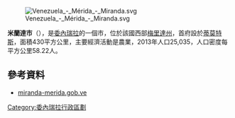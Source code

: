 [[Image:Venezuela_-_Mérida_-_Miranda.svg|right]]

'''米蘭達市'''（{{lang-es|Municipio Miranda}}），是[[委內瑞拉|委內瑞拉]]的一個市，位於該國西部[[梅里達州|梅里達州]]，首府設於[[蒂莫特斯|蒂莫特斯]]，面積430平方公里，主要經濟活動是農業，2013年人口25,035，人口密度每平方公里58.22人。

==參考資料==
*[http://miranda-merida.gob.ve/ miranda-merida.gob.ve]{{dead link|date=2018年1月 |bot=InternetArchiveBot |fix-attempted=yes }} {{es icon}}

{{Venezuela-geo-stub}}
[[Category:委內瑞拉行政區劃|Category:委內瑞拉行政區劃]]